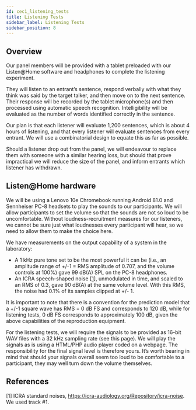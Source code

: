 ```yaml
---
id: cec1_listening_tests
title: Listening Tests
sidebar_label: Listening Tests
sidebar_position: 8
---
```


## Overview

Our panel members will be provided with a tablet preloaded with our Listen@Home software and headphones to complete the listening experiment.

They will listen to an entrant’s sentence, respond verbally with what they think was said by the target talker, and then move on to the next sentence. Their response will be recorded by the tablet microphone(s) and then processed using automatic speech recognition. Intelligibility will be evaluated as the number of words identified correctly in the sentence.

Our plan is that each listener will evaluate 1,200 sentences, which is about 4 hours of listening, and that every listener will evaluate sentences from every entrant. We will use a combinatorial design to equate this as far as possible.

Should a listener drop out from the panel, we will endeavour to replace them with someone with a similar hearing loss, but should that prove impractical we will reduce the size of the panel, and inform entrants which listener has withdrawn.

## Listen@Home hardware

We will be using a Lenovo 10e Chromebook running Android 81.0 and Sennheiser PC-8 headsets to play the sounds to our participants. We will allow participants to set the volume so that the sounds are not so loud to be uncomfortable. Without loudness-recruitment measures for our listeners, we cannot be sure just what loudnesses every participant will hear, so we need to allow them to make the choice here.

We have measurements on the output capability of a system in the laboratory:

- A 1 kHz pure tone set to be the most powerful it can be (i.e., an amplitude range of +/-1 = RMS amplitude of 0.707, and the volume controls at 100%) gave 99 dB(A) SPL on the PC-8 headphones.
- An ICRA speech-shaped noise \[[1](#refs)\], unmodulated in time, and scaled to an RMS of 0.3, gave 90 dB(A) at the same volume level. With this RMS, the noise had 0.1% of its samples clipped at +/- 1.

It is important to note that there is a convention for the prediction model that a +/-1 square wave has RMS = 0 dB FS and corresponds to 120 dB, while for listening tests, 0 dB FS corresponds to approximately 100 dB, given the above capabilities of the reproduction equipment.

For the listening tests, we will require the signals to be provided as 16-bit WAV files with a 32 kHz sampling rate (see this page). We will play the signals as is using a HTML/PHP audio player coded on a webpage. The responsibility for the final signal level is therefore yours. It’s worth bearing in mind that should your signals overall seem too loud to be comfortable to a participant, they may well turn down the volume themselves.

<a name="refs"></a>

## References

[1] ICRA standard noises, <https://icra-audiology.org/Repository/icra-noise>. We used track #1.
